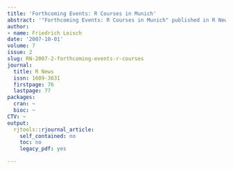 ```yaml
---
title: 'Forthcoming Events: R Courses in Munich'
abstract: '"Forthcoming Events: R Courses in Munich" published in R News.'
author:
- name: Friedrich Leisch
date: '2007-10-01'
volume: 7
issue: 2
slug: RN-2007-2-forthcoming-events-r-courses
journal:
  title: R News
  issn: 1609-3631
  firstpage: 76
  lastpage: 77
packages:
  cran: ~
  bioc: ~
CTV: ~
output:
  rjtools::rjournal_article:
    self_contained: no
    toc: no
    legacy_pdf: yes

---
```


